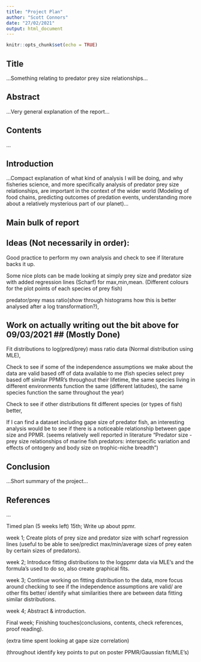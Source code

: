 ```yaml
---
title: "Project Plan"
author: "Scott Connors"
date: "27/02/2021"
output: html_document
---
```


```r
knitr::opts_chunk$set(echo = TRUE)
```
## Title

...Something relating to predator prey size relationships...

## Abstract

...Very general explanation of the report...

## Contents

...

## Introduction

...Compact explanation of what kind of analysis I will be doing, and why fisheries science, and more specifically analysis of predator prey size relationships, are important in the context of the wider world (Modeling of food chains, predicting outcomes of predation events, understanding more about a relatively mysterious part of our planet)...

## Main bulk of report

## Ideas (Not necessarily in order):

Good practice to perform my own analysis and check to see if literature backs it up.

Some nice plots can be made looking at simply prey size and predator size with added regression lines (Scharf) for max,min,mean. (Different colours for the plot points of each species of prey fish)

predator/prey mass ratio(show through histograms how this is better analysed after a log transformation?),

## Work on actually writing out the bit above for 09/03/2021 ## (Mostly Done)

Fit distributions to log(pred/prey) mass ratio data (Normal distribution using MLE),

Check to see if some of the independence assumptions we make about the data are valid based off of data available to me (fish species select prey based off similar PPMR's throughout their lifetime, the same species living in different environments function the same (different latitudes), the same species function the same throughout the year)

Check to see if other distributions fit different species (or types of fish) better,

If I can find a dataset including gape size of predator fish, an interesting analysis would be to see if there is a noticeable relationship between gape size and PPMR. (seems relatively well reported in literature "Predator size - prey size relationships of marine fish predators: interspecific variation and effects of ontogeny and body size on trophic-niche breadth")


## Conclusion

...Short summary of the project...

## References

...



Timed plan (5 weeks left)
15th; Write up about ppmr.

week 1; Create plots of prey size and predator size with scharf regression lines (useful to be able to see/predict max/min/average sizes of prey eaten by certain sizes of predators).

week 2; Introduce fitting distributions to the logppmr data via MLE's and the formula's used to do so, also create graphical fits.

week 3; Continue working on fitting distribution to the data, more focus around checking to see if the independence assumptions are valid/ are other fits better/ identify what similarities there are between data fitting similar distributions. 

week 4; Abstract & introduction.

Final week; Finishing touches(conclusions, contents, check references, proof reading).

(extra time spent looking at gape size correlation)

(throughout identify key points to put on poster PPMR/Gaussian fit/MLE's)

